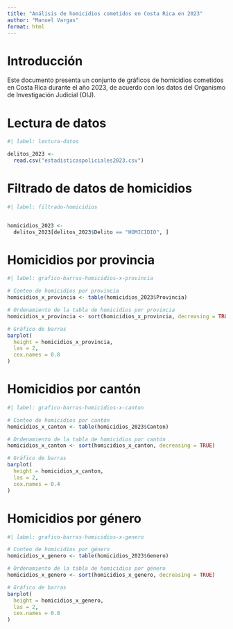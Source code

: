 ---
title: "Análisis de homicidios cometidos en Costa Rica en 2023"
author: "Manuel Vargas"
format: html
---

# Introducción
Este documento presenta un conjunto de gráficos de homicidios cometidos en Costa Rica durante el año 2023, de acuerdo con los datos del Organismo de Investigación Judicial (OIJ).

# Lectura de datos

```{r}
#| label: lectura-datos

delitos_2023 <-
  read.csv("estadisticaspoliciales2023.csv")
```

# Filtrado de datos de homicidios

```{r}
#| label: filtrado-homicidios


homicidios_2023 <- 
  delitos_2023[delitos_2023$Delito == "HOMICIDIO", ]
```

# Homicidios por provincia

```{r}
#| label: grafico-barras-homicidios-x-provincia

# Conteo de homicidios por provincia
homicidios_x_provincia <- table(homicidios_2023$Provincia)

# Ordenamiento de la tabla de homicidios por provincia
homicidios_x_provincia <- sort(homicidios_x_provincia, decreasing = TRUE)

# Gráfico de barras
barplot(
  height = homicidios_x_provincia,
  las = 2,
  cex.names = 0.8
)
```

# Homicidios por cantón

```{r}
#| label: grafico-barras-homicidios-x-canton

# Conteo de homicidios por cantón
homicidios_x_canton <- table(homicidios_2023$Canton)

# Ordenamiento de la tabla de homicidios por cantón
homicidios_x_canton <- sort(homicidios_x_canton, decreasing = TRUE)

# Gráfico de barras
barplot(
  height = homicidios_x_canton,
  las = 2,
  cex.names = 0.4
)
```

# Homicidios por género

```{r}
#| label: grafico-barras-homicidios-x-genero

# Conteo de homicidios por género
homicidios_x_genero <- table(homicidios_2023$Genero)

# Ordenamiento de la tabla de homicidios por género
homicidios_x_genero <- sort(homicidios_x_genero, decreasing = TRUE)

# Gráfico de barras
barplot(
  height = homicidios_x_genero,
  las = 2,
  cex.names = 0.8
)
```